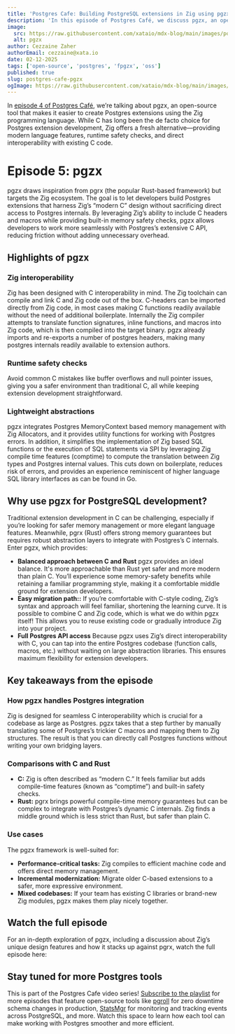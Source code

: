 ```yaml
---
title: 'Postgres Cafe: Building PostgreSQL extensions in Zig using pgzx'
description: 'In this episode of Postgres Café, we discuss pgzx, an open-source Zig framework for developing PostgreSQL extensions that combine modern memory safety, direct C interoperability, and flexible design.'
image:
  src: https://raw.githubusercontent.com/xataio/mdx-blog/main/images/postgres-cafe-pgzx-og@2x.png
  alt: pgzx
author: Cezzaine Zaher
authorEmail: cezzaine@xata.io
date: 02-12-2025
tags: ['open-source', 'postgres', 'fpgzx', 'oss']
published: true
slug: postgres-cafe-pgzx
ogImage: https://raw.githubusercontent.com/xataio/mdx-blog/main/images/postgres-cafe-pgzx-og@2x.png
---
```


In [episode 4 of Postgres Café](https://www.youtube.com/watch?v=G2BK17d7UME), we’re talking about pgzx, an open-source tool that makes it easier to create Postgres extensions using the Zig programming language. While C has long been the de facto choice for Postgres extension development, Zig offers a fresh alternative—providing modern language features, runtime safety checks, and direct interoperability with existing C code.

# Episode 5: pgzx

pgzx draws inspiration from pgrx (the popular Rust-based framework) but targets the Zig ecosystem. The goal is to let developers build Postgres extensions that harness Zig’s “modern C” design without sacrificing direct access to Postgres internals. By leveraging Zig’s ability to include C headers and macros while providing built-in memory safety checks, pgzx allows developers to work more seamlessly with Postgres’s extensive C API, reducing friction without adding unnecessary overhead.

## Highlights of pgzx

### Zig interoperability
Zig has been designed with C interoperability in mind. The Zig toolchain can compile and link C and Zig code out of the box. C-headers can be imported directly from Zig code, in most cases making C functions readily available without the need of additional boilerplate. Internally the Zig compiler attempts to translate function signatures, inline functions, and macros into Zig code, which is then compiled into the target binary. pgzx already imports and re-exports a number of postgres headers, making many postgres internals readily available to extension authors.

### Runtime safety checks
Avoid common C mistakes like buffer overflows and null pointer issues, giving you a safer environment than traditional C, all while keeping extension development straightforward.

### Lightweight abstractions 
pgzx integrates Postgres MemoryContext based memory management with Zig Allocators, and it provides utility functions for working with Postgres errors. In addition, it simplifies the implementation of Zig based SQL functions or the execution of SQL statements via SPI by leveraging Zig compile time features (comptime) to compute the translation between Zig types and Postgres internal values. This cuts down on boilerplate, reduces risk of errors, and provides an experience reminiscent of higher language SQL library interfaces as can be found in Go.

## Why use pgzx for PostgreSQL development?

Traditional extension development in C can be challenging, especially if you’re looking for safer memory management or more elegant language features. Meanwhile, pgrx (Rust) offers strong memory guarantees but requires robust abstraction layers to integrate with Postgres’s C internals. Enter pgzx, which provides:

- **Balanced approach between C and Rust** pgzx provides an ideal balance. It's more approachable than Rust yet safer and more modern than plain C. You’ll experience some memory-safety benefits while retaining a familiar programming style, making it a comfortable middle ground for extension developers.
- **Easy migration path::**  If you’re comfortable with C-style coding, Zig’s syntax and approach will feel familiar, shortening the learning curve. It is possible to combine C and Zig code, which is what we do within pgzx itself! This allows you to reuse existing code or gradually introduce Zig into your project.
- **Full Postgres API access** Because pgzx uses Zig’s direct interoperability with C, you can tap into the entire Postgres codebase (function calls, macros, etc.) without waiting on large abstraction libraries. This ensures maximum flexibility for extension developers.

## Key takeaways from the episode

### How pgzx handles Postgres integration

Zig is designed for seamless C interoperability which is crucial for a codebase as large as Postgres. pgzx takes that a step further by manually translating some of Postgres’s trickier C macros and mapping them to Zig structures. The result is that you can directly call Postgres functions without writing your own bridging layers.

### Comparisons with C and Rust

- **C:** Zig is often described as “modern C.” It feels familiar but adds compile-time features (known as “comptime”) and built-in safety checks.
- **Rust:** pgrx brings powerful compile-time memory guarantees but can be complex to integrate with Postgres’s dynamic C internals. Zig finds a middle ground which is less strict than Rust, but safer than plain C.

### Use cases

The pgzx framework is well-suited for:

- **Performance-critical tasks:** Zig compiles to efficient machine code and offers direct memory management.
- **Incremental modernization:** Migrate older C-based extensions to a safer, more expressive environment.
- **Mixed codebases:** If your team has existing C libraries or brand-new Zig modules, pgzx makes them play nicely together.

## Watch the full episode

For an in-depth exploration of pgzx, including a discussion about Zig’s unique design features and how it stacks up against pgrx, watch the full episode here:

<ArticleVideo platform="youtube" src="https://www.youtube.com/embed/G2BK17d7UME?si=ABsfdYBmMX2jm56e" />

## Stay tuned for more Postgres tools

This is part of the Postgres Cafe video series! [Subscribe to the playlist](https://www.youtube.com/playlist?list=PLf7KS0svgDP_zJmby3RMzzOVO45qLbruA) for more episodes that feature open-source tools like [pgroll](https://pgroll.com/) for zero downtime schema changes in production, [StatsMgr](https://www.data-bene.io/en/blog/postgres-cafe-expand-monitoring-capabilities-with-statsmgr/) for monitoring and tracking events across PostgreSQL, and more. Watch this space to learn how each tool can make working with Postgres smoother and more efficient.